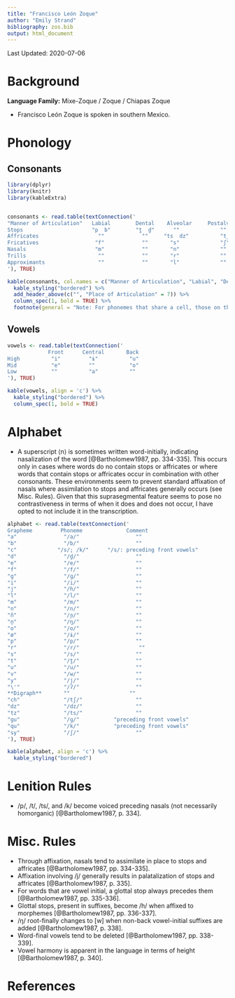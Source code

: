 ```yaml
---
title: "Francisco León Zoque"
author: "Emily Strand"
bibliography: zos.bib
output: html_document
---
```


Last Updated: 2020-07-06

# Background

**Language Family:** Mixe-Zoque / Zoque / Chiapas Zoque

* Francisco León Zoque is spoken in southern Mexico.

# Phonology

## Consonants

```r

library(dplyr)
library(knitr)
library(kableExtra)


consonants <- read.table(textConnection('
"Manner of Articulation"   Labial        Dental    Alveolar     Postalveolar     Palatal     Velar      Glottal    
Stops                      "p  b"        "t̪  d̪"      ""             ""             ""       "k  ɡ"        "ʔ"
Affricates                   ""            ""     "ts  dz"          "tʃ"           ""         ""          ""
Fricatives                  "f"            ""       "s"             "ʃ"            ""         ""          "h"
Nasals                      "m"            ""       "n"             ""             "ɲ"        "ŋ"         ""
Trills                       ""            ""       "r"             ""             ""         ""          ""
Approximants                 ""            ""       "l"             ""             "j"        "w"         ""
'), TRUE)

kable(consonants, col.names = c("Manner of Articulation", "Labial", "Dental", "Alveolar", "Postalveolar", "Palatal", "Velar", "Glottal"), align = 'c') %>%
  kable_styling("bordered") %>%
  add_header_above(c("", "Place of Articulation" = 7)) %>%
  column_spec(1, bold = TRUE) %>%
  footnote(general = "Note: For phonemes that share a cell, those on the left are voiceless and those on the right are voiced.", general_title = "")
```

## Vowels

```r

vowels <- read.table(textConnection('
             Front      Central       Back
High          "i"         "ɨ"          "u"
Mid           "e"         ""           "o"
Low           ""          "a"          ""
'), TRUE)

kable(vowels, align = 'c') %>%
  kable_styling("bordered") %>%
  column_spec(1, bold = TRUE)
```  

# Alphabet

* A superscript ⟨n⟩ is sometimes written word-initially, indicating nasalization of the word [@Bartholomew1987, pp. 334-335]. This occurs only in cases where words do no contain stops or affricates or where words that contain stops or affricates occur in combination with other consonants. These environments seem to prevent standard affixation of nasals where assimilation to stops and affricates generally occurs (see Misc. Rules). Given that this suprasegmental feature seems to pose no contrastiveness in terms of when it does and does not occur, I have opted to not include it in the transcription.

```r

alphabet <- read.table(textConnection('
Grapheme         Phoneme              Comment
"a"               "/a/"                  ""
"b"               "/b/"                  ""
"c"             "/s/; /k/"      "/s/: preceding front vowels"
"d"               "/d̪/"                  ""
"e"               "/e/"                  ""
"f"               "/f/"                  ""
"g"               "/ɡ/"                  ""
"i"               "/i/"                  ""
"j"               "/h/"                  ""
"l"               "/l/"                  ""
"m"               "/m/"                  ""
"n"               "/n/"                  ""
"ñ"               "/ɲ/"                  ""
"ṉ"               "/ŋ/"                  ""
"o"               "/o/"                  ""
"ø"               "/ɨ/"                  ""
"p"               "/p/"                  ""
"r"               "/r/"                   ""
"s"               "/s/"                  ""
"t"               "/t̪/"                  ""
"u"               "/u/"                  ""
"v"               "/w/"                  ""
"y"               "/j/"                  ""
"\'"              "/ʔ/"                  ""
**Digraph**       ""                   ""
"ch"              "/tʃ/"                 ""
"dz"              "/dz/"                 ""
"tz"              "/ts/"                 ""
"gu"              "/ɡ/"           "preceding front vowels"
"qu"              "/k/"           "preceding front vowels"
"sy"              "/ʃ/"                  ""
'), TRUE)

kable(alphabet, align = 'c') %>%
  kable_styling("bordered")
```

# Lenition Rules

* /p/, /t/, /ts/, and /k/ become voiced preceding nasals (not necessarily homorganic) [@Bartholomew1987, p. 334].

# Misc. Rules

* Through affixation, nasals tend to assimilate in place to stops and affricates [@Bartholomew1987, pp. 334-335].
* Affixation involving /j/ generally results in palatalization of stops and affricates [@Bartholomew1987, p. 335].
* For words that are vowel initial, a glottal stop always precedes them [@Bartholomew1987, pp. 335-336].
* Glottal stops, present in suffixes, become /h/ when affixed to morphemes [@Bartholomew1987, pp. 336-337].
* /ŋ/ root-finally changes to [w] when non-back vowel-initial suffixes are added [@Bartholomew1987, p. 338].
* Word-final vowels tend to be deleted [@Bartholomew1987, pp. 338-339].
* Vowel harmony is apparent in the language in terms of height [@Bartholomew1987, p. 340].

# References
